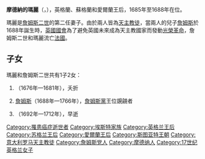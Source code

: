 {{Unreferenced|time=2020-09-30T08:27:01+00:00}}
{{Infobox royalty|consort=yes
| name        = 摩德納的瑪麗
| image       = Simon Verelst - Mary of Modena - Google Art Project.jpg
| succession  = [[英格兰君主配偶列表|英格兰王后]]、苏格兰王后、爱尔兰王后
| reign       = 1685年2月6日 — 1688年12月23日
| coronation  = 1685年4月23日
| birth_date  = {{Birth date|1658|10|05|df=yes}}
| birth_place = [[摩德納和雷焦公國|摩德納和雷焦公國]][[公爵宮_(摩德納)|公爵宮]]
| death_date  = {{Death date and age|1718|05|07|1658|10|05|df=y}}
| death_place = [[法蘭西王國|法蘭西王國]][[巴黎|巴黎]][[聖日耳曼昂萊城堡|聖日耳曼昂萊城堡]]
| full name   = Maria Beatrice Anna Margherita Isabella d'Este
| house       = [[埃斯特家族|埃斯特家族]]
| father      = [[阿方索四世·埃斯特|阿方索四世·埃斯特]]
| mother      = [[蘿拉·馬蒂諾齊|蘿拉·馬蒂諾齊]]
| religion    = [[羅馬天主教|羅馬天主教]]
}}

'''摩德納的瑪麗'''（{{lang-en|Mary of Modena}}，{{bd|1658年|10月5日|1718年|5月7日}}），英格蘭、蘇格蘭和愛爾蘭王后，1685年至1688年在位。

瑪麗是[[詹姆斯二世_(英格蘭)|詹姆斯二世]]的第二任妻子。由於兩人皆為[[天主教徒|天主教徒]]，當兩人的兒子[[詹姆斯·弗朗西斯·爱德华·斯图亚特|詹姆斯]]於1688年誕生時，[[英國國會|英國國會]]為了避免英國未來成為天主教國家而發動[[光榮革命|光榮革命]]，詹姆斯二世和瑪麗流亡[[法蘭西王國|法國]]。

== 子女 ==
瑪麗和詹姆斯二世共有1子2女：
# {{le|伊莎貝爾·斯圖亞特|Isabel Stuart|伊莎貝爾}}（1676年—1681年），夭折
# [[詹姆斯·弗朗西斯·爱德华·斯图亚特|詹姆斯]]（1688年—1766年），[[詹姆斯黨|詹姆斯黨]]王位覬覦者
# {{le|路易莎·瑪麗亞·斯圖亞特|Louisa Maria Stuart|路易莎·瑪麗亞}}（1692年—1712年），早逝

{{約克公爵夫人}}
{{奧爾巴尼公爵夫人}}
[[Category:罹患癌症逝世者|Category:罹患癌症逝世者]]
[[Category:埃斯特家族|Category:埃斯特家族]]
[[Category:英格兰王后|Category:英格兰王后]]
[[Category:苏格兰王后|Category:苏格兰王后]]
[[Category:愛爾蘭王后|Category:愛爾蘭王后]]
[[Category:斯图亚特王朝|Category:斯图亚特王朝]]
[[Category:意大利罗马天主教徒|Category:意大利罗马天主教徒]]
[[Category:詹姆斯党人|Category:詹姆斯党人]]
[[Category:摩德纳人|Category:摩德纳人]]
[[Category:17世纪英格兰女子|Category:17世纪英格兰女子]]